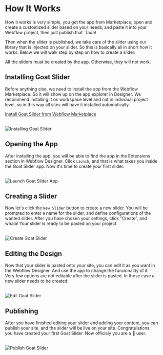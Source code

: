 

# How It Works

How it works is very simple, you get the app from Marketplace, open and create a customized slider based on your needs, and paste it into your Webflow project, then just publish that. Tada!

Then when the slider is published, we take care of the slider using our library that is injected on your slider. So this is basically all in short how it works. Below we will walk step by step on how to create a slider.

<Callout>
    All the sliders must be created by the app. Otherwise, they will not work.
</Callout>

## Installing Goat Slider

Before anything else, we need to install the app from the Webflow Marketplace. So it will show up on the app explorer in Designer. We recommend installing it on workspace level and not in indivdual project level, so in this way all sites will have it installed automatically.

[Install Goat Slider from Webflow Marketplace](https://l.azwedo.com/docs-install-goat-slider)

<br /> 
<Image 
    src="/mdx/install-app.png" 
    alt="Installing Goat Slider" 
    width={800} 
    height={400} 
/>

## Opening the App

After installing the app, you will be able to find the app in the Extensions section in Webflow Designer. Click `Launch`, and that is what takes you inside the Goat Slider app. Now it's time to create your first slider.

<br /> 
<Image 
    src="/mdx/launch-app.png" 
    alt="Launch Goat Slider App" 
    width={800} 
    height={400} 
/>

## Creating a Slider

Now let's click the `New Slider` button to create a new slider. You will be prompted to enter a name for the slider, and define configurations of the wanted slider. After you have chosen your settings, click "Create", and whala! Your slider is ready to be pasted on your project.

<br /> 
<Image 
    src="/mdx/create-slider.png" 
    alt="Create Goat Slider" 
    width={800} 
    height={400} 
/>

## Editing the Design

Now that your slider is pasted onto your site, you can edit it as you want in the Webflow Designer. And use the app to change the funcionality of it. Very few options are not editable after the slider is pasted. In those case a new slider needs to be created.

<br /> 
<Image 
    src="/mdx/edit-slider.png" 
    alt="Edit Goat Slider" 
    width={800} 
    height={400} 
/>

## Publishing

After you have finished editing your slider and adding your content, you can publish your site, and the slider will be live on your site. Congratulations, you have created your first Goat Slider. Now officialy you are a 🐐 user.

<br /> 
<Image 
    src="/mdx/publish-site.png" 
    alt="Publish Goat Slider" 
    width={800} 
    height={400} 
/>